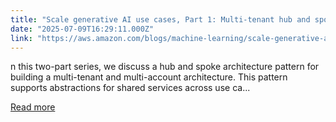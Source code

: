 ```yaml
---
title: "Scale generative AI use cases, Part 1: Multi-tenant hub and spoke architecture using AWS Transit Gateway"
date: "2025-07-09T16:29:11.000Z"
link: "https://aws.amazon.com/blogs/machine-learning/scale-generative-ai-use-cases-part-1-multi-tenant-hub-and-spoke-architecture-using-aws-transit-gateway/"
---
```


n this two-part series, we discuss a hub and spoke architecture pattern for building a multi-tenant and multi-account architecture. This pattern supports abstractions for shared services across use ca...

[Read more](https://aws.amazon.com/blogs/machine-learning/scale-generative-ai-use-cases-part-1-multi-tenant-hub-and-spoke-architecture-using-aws-transit-gateway/)
